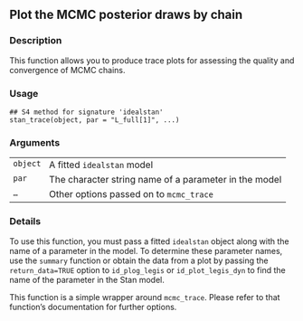 
## Plot the MCMC posterior draws by chain {.unnumbered}


### Description

This function allows you to produce trace plots for assessing the quality
and convergence of MCMC chains.



### Usage

<pre><code class='language-R'>## S4 method for signature 'idealstan'
stan_trace(object, par = "L_full[1]", ...)
</code></pre>


### Arguments

<table>
<tr><td style = "white-space: nowrap; font-family: monospace; vertical-align: top"><code id="object">object</code></td>
<td>
A fitted <code>idealstan</code> model
</td></tr>
<tr><td style = "white-space: nowrap; font-family: monospace; vertical-align: top"><code id="par">par</code></td>
<td>
The character string  name of a parameter in the model
</td></tr>
<tr><td style = "white-space: nowrap; font-family: monospace; vertical-align: top"><code id="...">...</code></td>
<td>
Other options passed on to <code>mcmc_trace</code>
</td></tr>
</table>


### Details

To use this function, you must pass a fitted <code>idealstan</code> object
along with the name of a parameter in the model. To determine these
parameter names, use the <code>summary</code> function or obtain the data
from a plot by passing the <code>return_data=TRUE</code> option to 
<code>id_plog_legis</code> or <code>id_plot_legis_dyn</code> to find the 
name of the parameter in the Stan model.

This function is a simple wrapper around <code>mcmc_trace</code>. 
Please refer to that function's documentation for further options.


